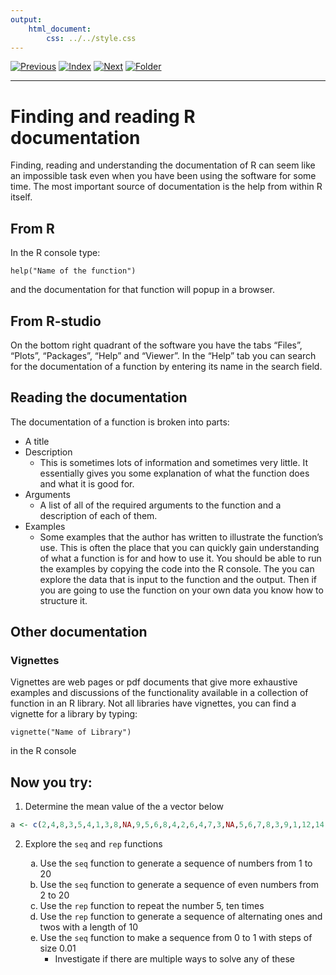 ```yaml
---
output:
    html_document:
        css: ../../style.css
---
```


[![Previous](../../img/previous.png)](../../day1/lesson8/lesson8_2.html)
[![Index](../../img/home.png)](../../index.html)
[![Next](../../img/next.png)](../lesson10/lesson10_1.html)
[![Folder](../../img/folder.png)](./)

---

# Finding and reading R documentation

Finding, reading and understanding the documentation of R can seem
like an impossible task even when you have been using the software for
some time. The most important source of documentation is the help from
within R itself.

## From R

In the R console type:

`help("Name of the function")`

and the documentation for that function will popup in a browser.


## From R-studio

On the bottom right quadrant of the software you have the tabs "Files",
"Plots", "Packages", "Help" and "Viewer". In the "Help" tab you can
search for the documentation of a function by entering its name in the
search field.


## Reading the documentation

The documentation of a function is broken into parts:

* A title
* Description
    * This is sometimes lots of information and sometimes very
      little. It essentially gives you some explanation of what the
      function does and what it is good for.
* Arguments
    * A list of all of the required arguments to the function and a
      description of each of them.
* Examples
    * Some examples that the author has written to illustrate the
      function's use. This is often the place that you can quickly
      gain understanding of what a function is for and how to use it.
	  You should be able to run the examples by copying the code into
      the R console. The you can explore the data that is input to the
      function and the output. Then if you are going to use the
      function on your own data you know how to structure it.

## Other documentation

### Vignettes

Vignettes are web pages or pdf documents that give more exhaustive
examples and discussions of the functionality available in a
collection of function in an R library. Not all libraries have
vignettes, you can find a vignette for a library  by typing:

`vignette("Name of Library")`

in the R console

## Now you try:

1. Determine the mean value of the a vector below

```r

a <- c(2,4,8,3,5,4,1,3,8,NA,9,5,6,8,4,2,6,4,7,3,NA,5,6,7,8,3,9,1,12,14,100,0,NA)

```

2. Explore the `seq` and `rep` functions

    a. Use the `seq` function to generate a sequence of numbers from 1 to 20
	b. Use the `seq` function to generate a sequence of even numbers from 2 to 20
	c. Use the `rep` function to repeat the number 5, ten times
	d. Use the `rep` function to generate a sequence of alternating ones and twos with a length of 10
	e. Use the `seq` function to make a sequence from 0 to 1 with steps of size 0.01
		* Investigate if there are multiple ways to solve any of these

